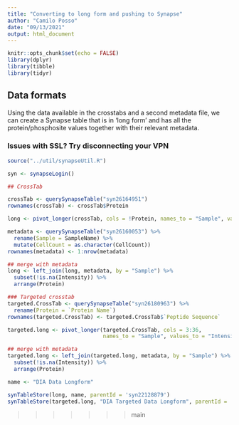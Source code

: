 ```yaml
---
title: "Converting to long form and pushing to Synapse"
author: "Camilo Posso"
date: "09/13/2021"
output: html_document
---
```


```r
knitr::opts_chunk$set(echo = FALSE)
library(dplyr)
library(tibble)
library(tidyr)
```

## Data formats

Using the data available in the crosstabs and a second metadata file, we can create a Synapse table that is in 'long form' and has all the protein/phosphosite values together with their relevant metadata.

### Issues with SSL? Try disconnecting your VPN

```r
source("../util/synapseUtil.R")

syn <- synapseLogin()

```

```r
## CrossTab

crossTab <- querySynapseTable("syn26164951")
rownames(crossTab) <- crossTab$Protein

long <- pivot_longer(crossTab, cols = !Protein, names_to = "Sample", values_to = "Intensity")

metadata <- querySynapseTable("syn26160053") %>%
  rename(Sample = SampleName) %>%
  mutate(CellCount = as.character(CellCount))
rownames(metadata) <- 1:nrow(metadata)

## merge with metadata
long <- left_join(long, metadata, by = "Sample") %>% 
  subset(!is.na(Intensity)) %>%
  arrange(Protein)

### Targeted crosstab
targeted.CrossTab <- querySynapseTable("syn26180963") %>%
  rename(Protein = `Protein Name`)
rownames(targeted.CrossTab) <- targeted.CrossTab$`Peptide Sequence`

targeted.long <- pivot_longer(targeted.CrossTab, cols = 3:36,
                              names_to = "Sample", values_to = "Intensity")

## merge with metadata
targeted.long <- left_join(targeted.long, metadata, by = "Sample") %>%
  subset(!is.na(Intensity)) %>%
  arrange(Protein)

```


```r
name <- "DIA Data Longform"

synTableStore(long, name, parentId = 'syn22128879')
synTableStore(targeted.long, "DIA Targeted Data Longform", parentId = 'syn22128879')
```

>>>>>>> main
